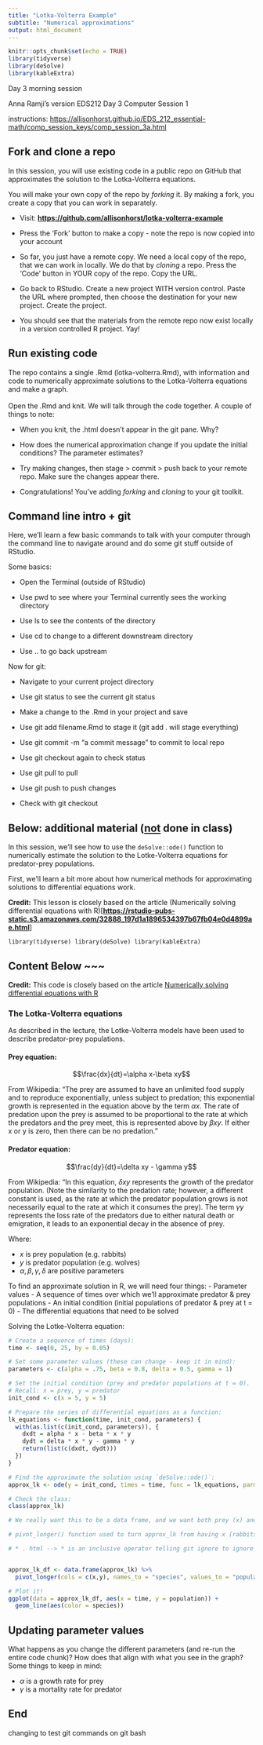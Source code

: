 ```yaml
---
title: "Lotka-Volterra Example"
subtitle: "Numerical approximations"
output: html_document
---
```


```r
knitr::opts_chunk$set(echo = TRUE)
library(tidyverse)
library(deSolve)
library(kableExtra)
```

Day 3 morning session

Anna Ramji's version EDS212 Day 3 Computer Session 1

instructions: <https://allisonhorst.github.io/EDS_212_essential-math/comp_session_keys/comp_session_3a.html>

## **Fork and clone a repo**

In this session, you will use existing code in a public repo on GitHub that approximates the solution to the Lotka-Volterra equations.

You will make your own copy of the repo by *forking* it. By making a fork, you create a copy that you can work in separately.

-   Visit: [**https://github.com/allisonhorst/lotka-volterra-example**](https://github.com/allisonhorst/lotka-volterra-example)

-   Press the 'Fork' button to make a copy - note the repo is now copied into your account

-   So far, you just have a remote copy. We need a local copy of the repo, that we can work in locally. We do that by *cloning* a repo. Press the 'Code' button in YOUR copy of the repo. Copy the URL.

-   Go back to RStudio. Create a new project WITH version control. Paste the URL where prompted, then choose the destination for your new project. Create the project.

-   You should see that the materials from the remote repo now exist locally in a version controlled R project. Yay!

## **Run existing code**

The repo contains a single .Rmd (lotka-volterra.Rmd), with information and code to numerically approximate solutions to the Lotka-Volterra equations and make a graph.\
\
Open the .Rmd and knit. We will talk through the code together. A couple of things to note:

-   When you knit, the .html doesn't appear in the git pane. Why?

-   How does the numerical approximation change if you update the initial conditions? The parameter estimates?

-   Try making changes, then stage \> commit \> push back to your remote repo. Make sure the changes appear there.

-   Congratulations! You've adding *forking* and *cloning* to your git toolkit.

## **Command line intro + git**

Here, we'll learn a few basic commands to talk with your computer through the command line to navigate around and do some git stuff outside of RStudio.

Some basics:

-   Open the Terminal (outside of RStudio)

-   Use pwd to see where your Terminal currently sees the working directory

-   Use ls to see the contents of the directory

-   Use cd to change to a different downstream directory

-   Use .. to go back upstream

Now for git:

-   Navigate to your current project directory

-   Use git status to see the current git status

-   Make a change to the .Rmd in your project and save

-   Use git add filename.Rmd to stage it (git add . will stage everything)

-   Use git commit -m "a commit message" to commit to local repo

-   Use git checkout again to check status

-   Use git pull to pull

-   Use git push to push changes

-   Check with git checkout

## **Below: additional material ([not]{.underline} done in class)**

In this session, we'll see how to use the `deSolve::ode()` function to numerically estimate the solution to the Lotke-Volterra equations for predator-prey populations.

First, we'll learn a bit more about how numerical methods for approximating solutions to differential equations work.

**Credit:** This lesson is closely based on the article (Numerically solving differential equations with R)[[**https://rstudio-pubs-static.s3.amazonaws.com/32888_197d1a1896534397b67fb04e0d4899ae.html**](https://rstudio-pubs-static.s3.amazonaws.com/32888_197d1a1896534397b67fb04e0d4899ae.html)]

```         
library(tidyverse) library(deSolve) library(kableExtra)
```

## Content Below \~\~\~

**Credit:** This code is closely based on the article [Numerically solving differential equations with R](https://rstudio-pubs-static.s3.amazonaws.com/32888_197d1a1896534397b67fb04e0d4899ae.html)

### The Lotka-Volterra equations

As described in the lecture, the Lotke-Volterra models have been used to describe predator-prey populations.

#### Prey equation:

$$\frac{dx}{dt}=\alpha x-\beta xy$$

From Wikipedia: "The prey are assumed to have an unlimited food supply and to reproduce exponentially, unless subject to predation; this exponential growth is represented in the equation above by the term $\alpha x$. The rate of predation upon the prey is assumed to be proportional to the rate at which the predators and the prey meet, this is represented above by $\beta xy$. If either x or y is zero, then there can be no predation."

#### Predator equation:

$$\frac{dy}{dt}=\delta xy - \gamma y$$

From Wikipedia: "In this equation, $\delta xy$ represents the growth of the predator population. (Note the similarity to the predation rate; however, a different constant is used, as the rate at which the predator population grows is not necessarily equal to the rate at which it consumes the prey). The term $\gamma y$ represents the loss rate of the predators due to either natural death or emigration, it leads to an exponential decay in the absence of prey.

Where:

-   $x$ is prey population (e.g. rabbits)
-   $y$ is predator population (e.g. wolves)
-   $\alpha, \beta, \gamma, \delta$ are positive parameters

To find an approximate solution in R, we will need four things: - Parameter values - A sequence of times over which we'll approximate predator & prey populations - An initial condition (initial populations of predator & prey at t = 0) - The differential equations that need to be solved

Solving the Lotke-Volterra equation:

```r
# Create a sequence of times (days): 
time <- seq(0, 25, by = 0.05)

# Set some parameter values (these can change - keep it in mind):
parameters <- c(alpha = .75, beta = 0.8, delta = 0.5, gamma = 1)

# Set the initial condition (prey and predator populations at t = 0).
# Recall: x = prey, y = predator
init_cond <- c(x = 5, y = 5)

# Prepare the series of differential equations as a function: 
lk_equations <- function(time, init_cond, parameters) {
  with(as.list(c(init_cond, parameters)), {
    dxdt = alpha * x - beta * x * y
    dydt = delta * x * y - gamma * y
    return(list(c(dxdt, dydt)))
  })
}

# Find the approximate the solution using `deSolve::ode()`:
approx_lk <- ode(y = init_cond, times = time, func = lk_equations, parms = parameters)

# Check the class: 
class(approx_lk)

# We really want this to be a data frame, and we want both prey (x) and predator (y) to be in the same column -- we'll learn why in EDS 221 (tidy data)

# pivot_longer() function used to turn approx_lk from having x (rabbits) and y (wolves) as separate columns showing numeric values into having a combined "species" column with x and y and their values into a new column called "population" 

# * . html --> * is an inclusive operator telling git ignore to ignore everything and anything .html


approx_lk_df <- data.frame(approx_lk) %>% 
  pivot_longer(cols = c(x,y), names_to = "species", values_to = "population")

# Plot it! 
ggplot(data = approx_lk_df, aes(x = time, y = population)) +
  geom_line(aes(color = species))
```

## Updating parameter values

What happens as you change the different parameters (and re-run the entire code chunk)? How does that align with what you see in the graph? Some things to keep in mind:

-   $\alpha$ is a growth rate for prey
-   $\gamma$ is a mortality rate for predator

## End

changing to test git commands on git bash
